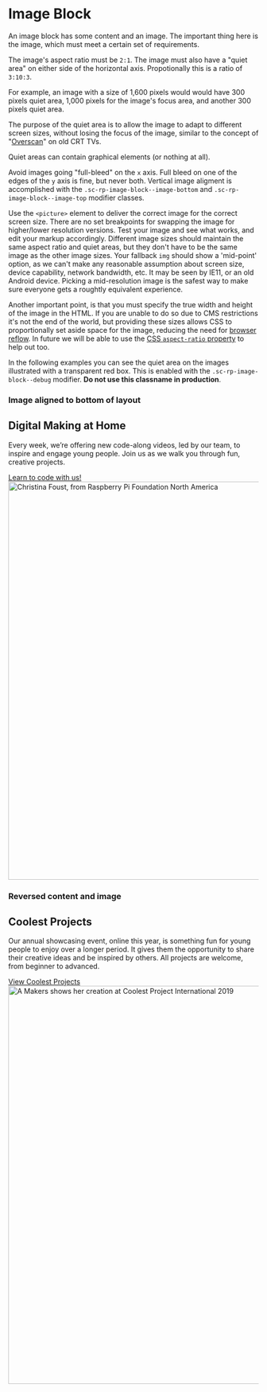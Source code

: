 
<Meta title="Layouts|Image Block" />

# Image Block

An image block has some content and an image. The important thing here is the image, which must meet a certain set of requirements.

The image's aspect ratio must be `2:1`. The image must also have a "quiet area" on either side of the horizontal axis. Propotionally this is a ratio of `3:10:3`.

For example, an image with a size of 1,600 pixels would would have 300 pixels quiet area, 1,000 pixels for the image's focus area, and another 300 pixels quiet area.

The purpose of the quiet area is to allow the image to adapt to different screen sizes, without losing the focus of the image, similar to the concept of "[Overscan](https://en.wikipedia.org/wiki/Overscan)" on old CRT TVs.

Quiet areas can contain graphical elements (or nothing at all).

Avoid images going "full-bleed" on the `x` axis. Full bleed on one of the edges of the `y` axis is fine, but never both. Vertical image aligment is accomplished with the `.sc-rp-image-block--image-bottom` and `.sc-rp-image-block--image-top` modifier classes.

Use the `<picture>` element to deliver the correct image for the correct screen size. There are no set breakpoints for swapping the image for higher/lower resolution versions. Test your image and see what works, and edit your markup accordingly. Different image sizes should maintain the same aspect ratio and quiet areas, but they don't have to be the same image as the other image sizes. Your fallback `img` should show a 'mid-point' option, as we can't make any reasonable assumption about screen size, device capability, network bandwidth, etc. It may be seen by IE11, or an old Android device. Picking a mid-resolution image is the safest way to make sure everyone gets a roughtly equivalent experience.

Another important point, is that you must specify the true width and height of the image in the HTML. If you are unable to do so due to CMS restrictions it's not the end of the world, but providing these sizes allows CSS to proportionally set aside space for the image, reducing the need for [browser reflow](https://developers.google.com/speed/docs/insights/browser-reflow). In future we will be able to use the [CSS `aspect-ratio` property](https://developer.mozilla.org/en-US/docs/Web/CSS/aspect-ratio) to help out too.

In the following examples you can see the quiet area on the images illustrated with a transparent red box. This is enabled with the `.sc-rp-image-block--debug` modifier. **Do not use this classname in production**.

### Image aligned to bottom of layout

<Story name="Vanilla">
  <div
    class="sc-rp-image-block sc-rp-image-block--debug sc-rp-image-block--image-bottom"
    style={{ backgroundColor: 'rgb(240, 248, 255)' }}
  >
    <div class="sc-rp-image-block__content">
      <h2 class="sc-rp-type-secondary-heading">Digital Making at Home</h2>
      <p>
        Every week, we’re offering new code-along videos, led by our team, to
        inspire and engage young people. Join us as we walk you through fun,
        creative projects.
      </p>
      <a class="sc-rp-button" href="#">
        Learn to code with us!
      </a>
    </div>
    <div class="sc-rp-image-block__figure">
      <picture class="sc-rp-image-block__image-container">
        <source srcset={christinaSm} />
        <source media="(min-width: 600px)" srcset={christinaMd} />
        <source media="(min-width: 1000px)" srcset={christinaLg} />
        <img
          alt="Christina Foust, from Raspberry Pi Foundation North America"
          class="sc-rp-image-block__image"
          height="800"
          src={christinaMd}
          width="1600"
        />
      </picture>
    </div>
  </div>
</Story>

### Reversed content and image

<Story name="Reversed">
  <div
    class="sc-rp-image-block sc-rp-image-block--debug sc-rp-image-block--reverse"
    style={{ backgroundColor: 'rgb(255, 243, 236)' }}
  >
    <div class="sc-rp-image-block__content">
      <h2 class="sc-rp-type-secondary-heading">Coolest Projects</h2>
      <p>
        Our annual showcasing event, online this year, is something fun for
        young people to enjoy over a longer period. It gives them the
        opportunity to share their creative ideas and be inspired by others. All
        projects are welcome, from beginner to advanced.
      </p>
      <a class="sc-rp-button" href="#">
        View Coolest Projects
      </a>
    </div>
    <div class="sc-rp-image-block__figure">
      <picture class="sc-rp-image-block__image-container">
        <source srcset={coolestProjectsSm} />
        <source media="(min-width: 600px)" srcset={coolestProjectsMd} />
        <source media="(min-width: 1000px)" srcset={coolestProjectsLg} />
        <img
          alt="A Makers shows her creation at Coolest Project International 2019"
          class="sc-rp-image-block__image"
          height="800"
          src={coolestProjectsMd}
          width="1600"
        />
      </picture>
    </div>
  </div>
</Story>
